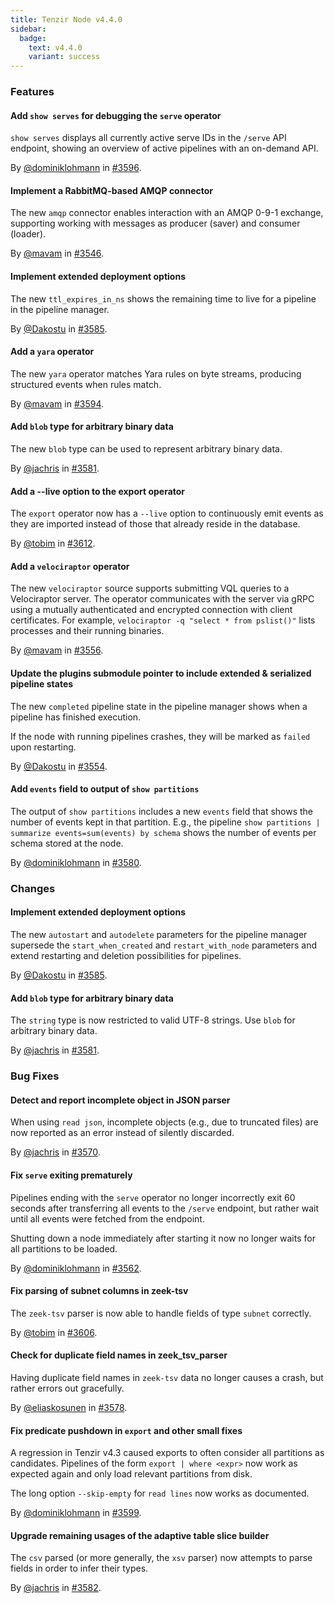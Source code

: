 ```yaml
---
title: Tenzir Node v4.4.0
sidebar:
  badge:
    text: v4.4.0
    variant: success
---
```


### Features

#### Add `show serves` for debugging the `serve` operator

`show serves` displays all currently active serve IDs in the `/serve` API
endpoint, showing an overview of active pipelines with an on-demand API.

By [@dominiklohmann](https://github.com/dominiklohmann) in [#3596](https://github.com/tenzir/tenzir/pull/3596).

#### Implement a RabbitMQ-based AMQP connector

The new `amqp` connector enables interaction with an AMQP 0-9-1 exchange,
supporting working with messages as producer (saver) and consumer (loader).

By [@mavam](https://github.com/mavam) in [#3546](https://github.com/tenzir/tenzir/pull/3546).

#### Implement extended deployment options

The new `ttl_expires_in_ns` shows the remaining time to live for a pipeline in
the pipeline manager.

By [@Dakostu](https://github.com/Dakostu) in [#3585](https://github.com/tenzir/tenzir/pull/3585).

#### Add a `yara` operator

The new `yara` operator matches Yara rules on byte streams, producing structured
events when rules match.

By [@mavam](https://github.com/mavam) in [#3594](https://github.com/tenzir/tenzir/pull/3594).

#### Add `blob` type for arbitrary binary data

The new `blob` type can be used to represent arbitrary binary data.

By [@jachris](https://github.com/jachris) in [#3581](https://github.com/tenzir/tenzir/pull/3581).

#### Add a --live option to the export operator

The `export` operator now has a `--live` option to continuously emit events as
they are imported instead of those that already reside in the database.

By [@tobim](https://github.com/tobim) in [#3612](https://github.com/tenzir/tenzir/pull/3612).

#### Add a `velociraptor` operator

The new `velociraptor` source supports submitting VQL queries to a Velociraptor
server. The operator communicates with the server via gRPC using a mutually
authenticated and encrypted connection with client certificates. For example,
`velociraptor -q "select * from pslist()"` lists processes and their running
binaries.

By [@mavam](https://github.com/mavam) in [#3556](https://github.com/tenzir/tenzir/pull/3556).

#### Update the plugins submodule pointer to include extended & serialized pipeline states

The new `completed` pipeline state in the pipeline manager shows when a
pipeline has finished execution.

If the node with running pipelines crashes, they will be marked as `failed`
upon restarting.

By [@Dakostu](https://github.com/Dakostu) in [#3554](https://github.com/tenzir/tenzir/pull/3554).

#### Add `events` field to output of `show partitions`

The output of `show partitions` includes a new `events` field that shows the
number of events kept in that partition. E.g., the pipeline `show partitions |
summarize events=sum(events) by schema` shows the number of events per schema
stored at the node.

By [@dominiklohmann](https://github.com/dominiklohmann) in [#3580](https://github.com/tenzir/tenzir/pull/3580).

### Changes

#### Implement extended deployment options

The new `autostart` and `autodelete` parameters for the pipeline manager
supersede the `start_when_created` and `restart_with_node` parameters and
extend restarting and deletion possibilities for pipelines.

By [@Dakostu](https://github.com/Dakostu) in [#3585](https://github.com/tenzir/tenzir/pull/3585).

#### Add `blob` type for arbitrary binary data

The `string` type is now restricted to valid UTF-8 strings. Use `blob` for
arbitrary binary data.

By [@jachris](https://github.com/jachris) in [#3581](https://github.com/tenzir/tenzir/pull/3581).

### Bug Fixes

#### Detect and report incomplete object in JSON parser

When using `read json`, incomplete objects (e.g., due to truncated files) are
now reported as an error instead of silently discarded.

By [@jachris](https://github.com/jachris) in [#3570](https://github.com/tenzir/tenzir/pull/3570).

#### Fix `serve` exiting prematurely

Pipelines ending with the `serve` operator no longer incorrectly exit 60 seconds
after transferring all events to the `/serve` endpoint, but rather wait until
all events were fetched from the endpoint.

Shutting down a node immediately after starting it now no longer waits for all
partitions to be loaded.

By [@dominiklohmann](https://github.com/dominiklohmann) in [#3562](https://github.com/tenzir/tenzir/pull/3562).

#### Fix parsing of subnet columns in zeek-tsv

The `zeek-tsv` parser is now able to handle fields of type `subnet` correctly.

By [@tobim](https://github.com/tobim) in [#3606](https://github.com/tenzir/tenzir/pull/3606).

#### Check for duplicate field names in zeek_tsv_parser

Having duplicate field names in `zeek-tsv` data no longer causes a crash,
but rather errors out gracefully.

By [@eliaskosunen](https://github.com/eliaskosunen) in [#3578](https://github.com/tenzir/tenzir/pull/3578).

#### Fix predicate pushdown in `export` and other small fixes

A regression in Tenzir v4.3 caused exports to often consider all partitions as
candidates. Pipelines of the form `export | where <expr>` now work as expected
again and only load relevant partitions from disk.

The long option `--skip-empty` for `read lines` now works as documented.

By [@dominiklohmann](https://github.com/dominiklohmann) in [#3599](https://github.com/tenzir/tenzir/pull/3599).

#### Upgrade remaining usages of the adaptive table slice builder

The `csv` parsed (or more generally, the `xsv` parser) now attempts to parse
fields in order to infer their types.

By [@jachris](https://github.com/jachris) in [#3582](https://github.com/tenzir/tenzir/pull/3582).
